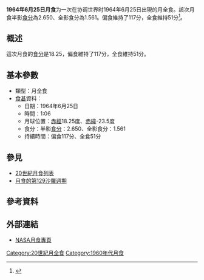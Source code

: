 {{Notability|time=2022-05-10T08:24:27+00:00}}
{{Infobox lunar eclipse
| date        = 1964年6月25日
| time        = 1:06
| nature     = 月全食
| saros       = 129
| gamma           = -0.146
| magnitude      = 半影食分：2.650<br/>全影食分：1.561
| par_duration   = 117分
| tot_duration    = 51分
| chart               = Lunar eclipse chart close-1964Jun25.png
}}
'''1964年6月25日月食'''为一次在协调世界时1964年6月25日出現的月全食。該次月食半影[[食分|食分]]為2.650、全影食分為1.561。偏食維持了117分，全食維持51分<ref name="nasa_catalog_list">{{cite web|url=http://eclipse.gsfc.nasa.gov/LEcat/LE1901-2000.html|title=Lunar Eclipses: 1901 to 2000|language=en|publisher=[[NASA|NASA]]|archiveurl=https://web.archive.org/web/20080331031357/http://eclipse.gsfc.nasa.gov/LEcat/LE1901-2000.html|archivedate=2008-03-31|deadurl=yes|accessdate=2016-09-10}}</ref>。

== 概述 ==
這次月食的[[食分|食分]]是18.25，偏食維持了117分，全食維持51分。

== 基本參數 ==
{{NoteUTC}}
* 類型：月全食
*[[食甚|食甚]]資料：
** 日期：1964年6月25日
** 時間：1:06
** 月球位置：[[赤經|赤經]]18.25度、[[赤緯|赤緯]]-23.5度
** 食分：半影[[食分|食分]]：2.650、全影食分：1.561
** 持續時間：偏食117分、全食51分

== 參見 ==
{{portal box|天文學}}
* [[20世紀月食列表|20世紀月食列表]]
* [[月食的第129沙羅週期|月食的第129沙羅週期]]

== 參考資料 ==
{{reflist}}

== 外部連結 ==
* [http://eclipse.gsfc.nasa.gov/lunar.html NASA月食專頁]{{Wayback|url=http://eclipse.gsfc.nasa.gov/lunar.html |date=20181231235927 }}{{en icon}}
{{Lunar-eclipse-stub}}
{{月食}}

[[Category:20世紀月全食|Category:20世紀月全食]]
[[Category:1960年代月食|Category:1960年代月食]]